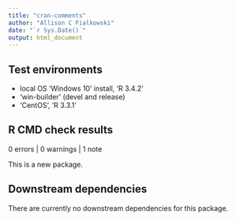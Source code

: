 ```yaml
---
title: "cran-comments"
author: "Allison C Fialkowski"
date: "`r Sys.Date()`"
output: html_document
---
```


## Test environments
* local OS 'Windows 10' install, 'R 3.4.2'
* 'win-builder' (devel and release)
* 'CentOS', 'R 3.3.1'

## R CMD check results

0 errors | 0 warnings | 1 note

This is a new package.

## Downstream dependencies

There are currently no downstream dependencies for this package.
